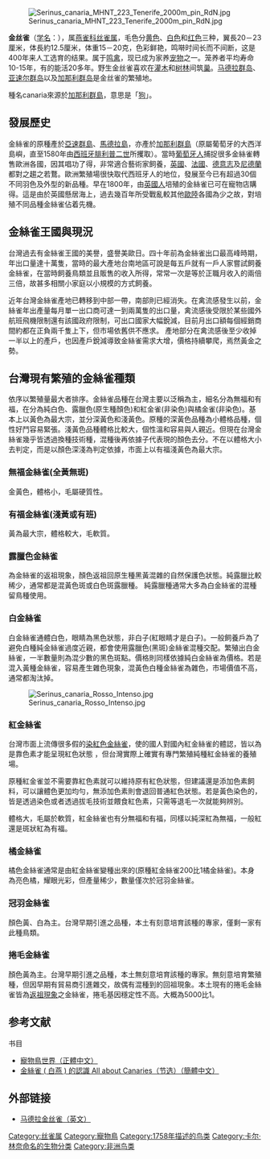 {{otheruses|subject=一種雀鳥|other=漫畫《[[薔薇少女|薔薇少女]]》內的其中一個角色|薔薇少女人物列表}}
{{地域中心|area=台灣|time=2010-02-23T09:50:05+00:00}}
{{Speciesbox
| image = Serinus canaria -Parque Rural del Nublo, Gran Canaria, Spain -male-8a.jpg
| image_caption = 
| status = LC
| status_system = iucn3.1
| status_ref = {{r|iucn}}
| taxon = Serinus canaria
| authority = ([[Linnaeus|Linnaeus]], 1758)
}}
[[File:Serinus_canaria_MHNT_223_Tenerife_2000m_pin_RdN.jpg|thumb]]

'''金丝雀'''（[[学名|学名]]：''{{lang|la|Serinus canaria}}''），属[[燕雀科|燕雀科]][[丝雀属|丝雀属]]，毛色分[[黄色|黄色]]、[[白色|白色]]和[[红色|红色]]三种，翼長20－23厘米，体長約12.5厘米，体重15－20克，色彩鲜艳，鸣啭时间长而不间断，这是400年来人工选育的结果。属于[[鸣禽|鸣禽]]，现已成为家养[[宠物|宠物]]之一。笼养者平均寿命10-15年，有的能活20多年。野生金丝雀喜欢在[[灌木|灌木]]和[[树|树林]]间筑[[巢|巢]]。[[馬德拉|马德拉群岛]]、[[亚速尔群岛|亚速尔群岛]]以及[[加那利群岛|加那利群岛]]是金丝雀的繁殖地。

種名canaria來源於[[加那利群島|加那利群島]]，意思是「[[狗|狗]]」。

== 發展歷史 ==
金絲雀的原種產於[[亞速群島|亞速群島]]、[[馬德拉島|馬德拉島]]，亦產於[[加那利群島|加那利群島]]（原屬葡萄牙的大西洋島嶼，直至1580年由[[西班牙|西班牙]][[費利佩二世_(西班牙)|腓利普二世]]所攫取）。當時[[葡萄牙人|葡萄牙人]]捕捉很多金絲雀轉售歐洲各國，因其唱功了得，非常適合藝術家飼養，[[英國|英國]]、[[法國|法國]]、[[德意志|德意志]]及[[尼德蘭|尼德蘭]]都對之趨之若鶩。歐洲繁殖場很快取代西班牙人的地位，發展至今已有超過30個不同羽色及外型的新品種。早在1800年，由[[英國人|英國人]]培殖的金絲雀已可在寵物店購得。這是由於英國懸居海上，過去幾百年所受戰亂較其他[[歐陸|歐陸]]各國為少之故，對培殖不同品種金絲雀佔着先機。

== 金絲雀王國與現況 ==
台灣過去有金絲雀王國的美譽，盛譽美歐日。四十年前為金絲雀出口最高峰時期，年出口量達十萬隻，當時的最大產地台南地區可說是每五戶就有一戶人家嘗試飼養金絲雀，在當時飼養鳥類並且販售的收入所得，常常一次是等於正職月收入的兩倍三倍，故甚多相關小家庭以小規模的方式飼養。

近年台灣金絲雀產地已轉移到中部一帶，南部則已經消失。在禽流感發生以前，金絲雀年出產量每月單一出口商可達一到兩萬隻的出口量，禽流感後受限於某些國外航班飛機限制還有該國政府限制，可出口國家大幅銳減，目前月出口額每個經銷商間約都在正負兩千隻上下，但市場依舊供不應求。
產地部分在禽流感後至少收掉一半以上的產戶，也因產戶銳減導致金絲雀需求大增，價格持續攀爬，焉然黃金之勢。

== 台灣現有繁殖的金絲雀種類 ==
依序以繁殖量最大者排序。金絲雀品種在台灣主要以泛稱為主，細名分為無福和有福，在分為純白色、露臘色(原生種顏色)和紅金雀(非染色)與橘金雀(非染色)。基本上以黃色為最大宗，並分深黃色和淺黃色。原種的深黃色品種為小體格品種，個性好鬥容易緊張。淺黃色品種體格比較大，個性溫和容易與人親近。但現在台灣金絲雀幾乎皆透過換種技術種，混種後再依據子代表現的顏色去分。不在以體格大小去判定，而是以顏色深淺為判定依據，市面上以有福淺黃色為最大宗。

===無福金絲雀(全黃無斑)===
金黃色，體格小，毛屬硬質性。

===有福金絲雀(淺黃或有班)===
黃為最大宗，體格較大，毛軟質。

===露臘色金絲雀===
為金絲雀的返祖現象，顏色返祖回原生種黑黃混雜的自然保護色狀態。純露臘比較稀少，通常都是混黃色斑或白色斑露臘種。
純露臘種通常大多為白金絲雀的混種留鳥種使用。

===白金絲雀===
白金絲雀通體白色，眼睛為黑色狀態，非白子(紅眼睛才是白子)。一般飼養戶為了避免白種純金絲雀過度近親，都會使用露臘色(黑斑)金絲雀混種交配。繁殖出白金絲雀，一半數量則為混少數的黑色斑點。價格則同樣依據純白金絲雀為價格。若是混入黃種金絲雀，容易產生雜色現象，混黃色白種金絲雀為雜色，市場價值不高，通常都淘汰掉。

[[File:Serinus_canaria_Rosso_Intenso.jpg|thumb]]
===紅金絲雀===
台灣市面上流傳很多假的[[染紅色金絲雀|染紅色金絲雀]]，使的國人對國內紅金絲雀的體認，皆以為是靠色素才能呈現紅色狀態
，但台灣實際上確實有專門繁殖純種紅金絲雀的養殖場。

原種紅金雀並不需要靠紅色素就可以維持原有紅色狀態，但建議還是添加色素飼料，可以讓體色更加均勻，無添加色素則會退回普通紅色狀態。若是黃色染色的，皆是透過染色或者透過拔毛技術並餵食紅色素，只需等退毛一次就能夠辨別。

體格大，毛屬於軟質，紅金絲雀也有分無福和有福，同樣以純深紅為無福，一般紅還是斑狀紅為有福。

===橘金絲雀===
橘色金絲雀通常是由紅金絲雀變種出來的(原種紅金絲雀200比1橘金絲雀)。本身為亮色橘，耀眼光彩，但產量稀少，數量僅次於冠羽金絲雀。

===冠羽金絲雀===
顏色黃、白為主。台灣早期引進之品種，本土有刻意培育該種的專家，僅剩一家有此種鳥類。

===捲毛金絲雀===
顏色黃為主。台灣早期引進之品種，本土無刻意培育該種的專家。無刻意培育繁殖種，但因早期有貿易商引進雜交，故偶有混種到的回祖現象。本土現有的捲毛金絲雀皆為[[返祖現象|返祖現象]]之金絲雀，捲毛基因穩定性不高。大概為5000比1。

== 参考文献 ==
{{reflist|refs=
<ref name=iucn>BirdLife International. 2016. ''Serinus canaria''. The IUCN Red List of Threatened Species 2016: e.T22720056A88429138. http://dx.doi.org/10.2305/IUCN.UK.2016-3.RLTS.T22720056A88429138.en. Downloaded on 24 March 2018.</ref>
}}
;书目
{{reflistH}}
* [http://www.petbird.com.tw/ 寵物鳥世界（正體中文）]
* [https://web.archive.org/web/20090314192719/http://www.jtbk.cn/view/800.htm 金絲雀 ( 白燕 ) 的認識 All about Canaries（节选）（簡體中文）]
{{reflistF}}

== 外部链接 ==
{{commons|Serinus canaria}}
{{wikispecies|Serinus canaria}}
* [http://www.madeirabirds.com/canary 马德拉金丝雀（英文）]

{{Authority control}}
{{Taxonbar|from=Q192524}}

[[Category:丝雀属|Category:丝雀属]]
[[Category:寵物鳥|Category:寵物鳥]]
[[Category:1758年描述的鸟类|Category:1758年描述的鸟类]]
[[Category:卡尔·林奈命名的生物分类|Category:卡尔·林奈命名的生物分类]]
[[Category:非洲鸟类|Category:非洲鸟类]]
